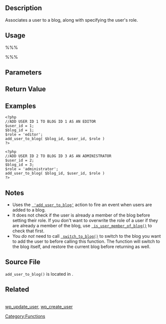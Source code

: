 == Description ==
Associates a user to a blog, along with specifying the user's role.

== Usage ==
%%%<?php add_user_to_blog( $blog_id, $user_id, $role ) ?>%%%

== Parameters ==
{{Parameter|$blog_id|integer|ID of the blog you're adding the user to.|required}}
{{Parameter|$user_id|integer|ID of the user you're adding.|required}}
{{Parameter|$role|string|The role you want the user to have|required}}

== Return Value ==
{{Return||True&#124;WP_Error object|Returns <tt>true</tt> on success or a <tt>[[Class_Reference/WP_Error | WP_Error]]</tt> object describing the failure}}

== Examples ==
<pre><?php
//ADD USER ID 1 TO BLOG ID 1 AS AN EDITOR
$user_id = 1; 
$blog_id = 1;
$role = 'editor';
add_user_to_blog( $blog_id, $user_id, $role )
?>

<?php 
//ADD USER ID 2 TO BLOG ID 3 AS AN ADMINISTRATOR
$user_id = 2; 
$blog_id = 3;
$role = 'administrator';
add_user_to_blog( $blog_id, $user_id, $role )
?></pre>

== Notes ==
* Uses the <tt>[[Plugin_API/Action_Reference/add_user_to_blog | 'add_user_to_blog']]</tt> action to fire an event when users are added to a blog.
* It does not check if the user is already a member of the blog before setting their role. If you don't want to overwrite the role of a user if they are already a member of the blog, use <tt>[[Function_Reference/is_user_member_of_blog | is_user_member_of_blog()]]</tt> to check that first.
* You ''do not'' need to call <tt>[[Function_Reference/switch_to_blog | switch_to_blog()]]</tt> to switch to the blog you want to add the user to before calling this function. The function will switch to the blog itself, and restore the current blog before returning as well.

== Source File ==

<tt>add_user_to_blog()</tt> is located in {{Trac|wp-includes/ms-functions.php}}.

== Related ==

{{User Blog Tags}}<br />[[Function Reference/wp_update_user|wp_update_user]], [[Function Reference/wp_create_user|wp_create_user]]

{{Tag Footer}}

[[Category:Functions]]